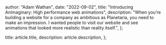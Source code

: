 
  author: "Adam Wathan",
  date: "2022-09-02",
  title: "Introducing Animaginary: High performance web animations",
  description:
    "When you’re building a website for a company as ambitious as Planetaria, you need to make an impression. I wanted people to visit our website and see animations that looked more realistic than reality itself.",
};

  title: article.title,
  description: article.description,
};
